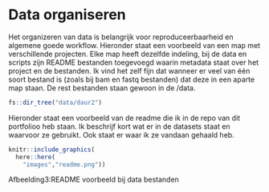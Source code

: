 # Data organiseren

Het organizeren van data is belangrijk voor reproduceerbaarheid en algemene goede workflow. Hieronder staat een voorbeeld van een map met verschillende projecten. Elke map heeft dezelfde indeling, bij de data en scripts zijn README bestanden toegevoegd waarin metadata staat over het project en de bestanden. Ik vind het zelf fijn dat wanneer er veel van één soort bestand is (zoals bij bam en fastq bestanden) dat deze in een aparte map staan. De rest bestanden staan gewoon in de /data. 

```r
fs::dir_tree("data/daur2")
```
Hieronder staat een voorbeeld van de readme die ik in de repo van dit portfolioo heb staan. Ik beschrijf kort wat er in de datasets staat en waarvoor ze gebruikt. Ook staat er waar ik ze vandaan gehaald heb.

```r
knitr::include_graphics(
  here::here(
    "images","readme.png"))
```

Afbeelding3:README voorbeeld bij data bestanden